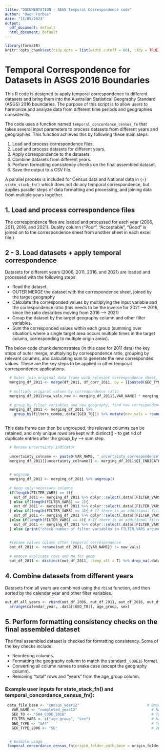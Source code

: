 ```yaml
---
title: "DOCUMENTATION - ASGS Temporal Correspondence code"
author: "Owen Forbes"
date: "11/05/2023"
output:
  pdf_document: default
  html_document: default
---
```


```r

library(formatR)
knitr::opts_chunk$set(tidy.opts = list(width.cutoff = 60), tidy = TRUE)
```

# Temporal Correspondence for Datasets in ASGS 2016 Boundaries

This R code is designed to apply temporal correspondence to different datasets and bring them into the Australian Statistical Geography Standard (ASGS) 2016 boundaries. The purpose of this script is to allow users to harmonize and analyze data from different time periods and geographies consistently.

The code uses a function named `temporal_concordance_census_fn` that takes several input parameters to process datasets from different years and geographies. This function achieves this by following these main steps:

1. Load and process correspondence files.
2. Load and process datasets for different years.
3. Apply correspondence to the datasets.
4. Combine datasets from different years.
5. Perform formatting consistency checks on the final assembled dataset.
6. Save the output to a CSV file.


A parallel process is included for Census data and National data in `{r} state_stack_fn()` which does not do any temporal correspondence, but applies parallel steps of data formatting and processing, and joining data from multiple years together.



## 1. Load and process correspondence files

The correspondence files are loaded and processed for each year (2006, 2011, 2016, and 2021). Quality column ("Poor", "Acceptable", "Good" is joined on to the correspondence sheet from another sheet in each excel file.)


## 2 - 3. Load datasets + apply temporal correspondence

Datasets for different years (2006, 2011, 2016, and 2021) are loaded and processed with the following steps:

- Read the dataset.
- OUTER MERGE the dataset with the correspondence sheet, joined by the target geography 
- Calculate the corresponded values by multiplying the input variable and the correspondence ratio (this needs to be the inverse for 2021 --> 2016, since the ratio describes moving from 2016 --> 2021)
- Group the dataset by the target geography column and other filter variables.
- Sum the corresponded values within each group (summing over situations where a single target area occurs multiple times in the target column, corresponding to multiple origin areas).


The below code chunk demonstrates (in this case for 2011 data) the key steps of outer merge, multiplying by correspondence ratio, grouping by relevant columns, and calculating sum to generate the new corresponded values. These are the key steps to be applied in other temporal correspondence applications.



```r


  # Outer join original data frame with relevant correspondence sheet, joined on the relevant geography e.g. SA2_CODE_2011
  merging_df_2011 <- merge(df_2011, df_corr_2011, by = {{paste0(GEO_TYPE,"_CODE_2011")}},all=T)
  
  # multiply original values by correspondence ratio
  merging_df_2011$new_vals_raw <- merging_df_2011[,VAR_NAME] * merging_df_2011$RATIO
  
  # group by filter variables and new_geography, find new correspondence calculated vals as sum over multiple entries for target geom (grouped by filter vars and target geom)
  merging_df_2011 <- merging_df_2011 %>% 
    group_by(filters_combo,.data[[GEO_TO]]) %>% mutate(new_vals = round(sum(new_vals_raw)))
  

```


This data frame can then be ungrouped, the relevant columns can be retained, and only unique rows are kept with distinct() - to get rid of duplicate entries after the group_by --> sum step.

```r

  
  # Rename uncertainty indicator
  
  uncertainty_colname <- paste0(VAR_NAME, "_uncertainty_correspondence")
  merging_df_2011[[uncertainty_colname]] <- merging_df_2011$QI_INDICATOR
  
  
  # ungroup
  merging_df_2011 <- merging_df_2011 %>% ungroup()
  
  # Keep only necessary columns
  if(length(FILTER_VARS) == 1){
    out_df_2011 <- merging_df_2011 %>% dplyr::select(.data[[FILTER_VARS[1]]], .data[[GEO_TO]], new_vals, .data[[uncertainty_colname]], calendar_year)
  } else if(length(FILTER_VARS) == 2){
    out_df_2011 <- merging_df_2011 %>% dplyr::select(.data[[FILTER_VARS[1]]], .data[[FILTER_VARS[2]]], .data[[GEO_TO]], new_vals, .data[[uncertainty_colname]], calendar_year)
  } else if(length(FILTER_VARS) == 3){ # If there is an additional filter column in the data, use the following line instead
    out_df_2011 <- merging_df_2011 %>% dplyr::select(.data[[FILTER_VARS[1]]], .data[[FILTER_VARS[2]]], .data[[FILTER_VARS[3]]], .data[[GEO_TO]], new_vals, .data[[uncertainty_colname]], calendar_year)
  }else if(length(FILTER_VARS) == 4){ # If there is an additional filter column in the data, use the following line instead
    out_df_2011 <- merging_df_2011 %>% dplyr::select(.data[[FILTER_VARS[1]]], .data[[FILTER_VARS[2]]], .data[[FILTER_VARS[3]]],.data[[FILTER_VARS[4]]], .data[[GEO_TO]], new_vals, .data[[uncertainty_colname]], calendar_year)
  } else {print("check number of filter variables in FILTER_VARS argument")}
  
  
  #rename values column after temporal correspondence
  out_df_2011 <- rename(out_df_2011, {{VAR_NAME}} := new_vals)
  
  # Remove duplicate rows and NA for geom
  out_df_2011 <- distinct(out_df_2011, .keep_all = T) %>% drop_na(.data[[GEO_TO]])
```



## 4. Combine datasets from different years

Datasets from all years are combined using the `rbind` function, and then sorted by the calendar year and other filter variables.

```r
out_df_all_years <- rbind(out_df_2006, out_df_2011, out_df_2016, out_df_2021) %>%
  arrange(calendar_year, .data[[GEO_TO]], age_group, sex)
```

## 5. Perform formatting consistency checks on the final assembled dataset

The final assembled dataset is checked for formatting consistency. Some of the key checks include:

- Reordering columns.
- Formatting the geography column to match the standard `_CODE16` format.
- Converting all column names to snake case (except the geography column).
- Removing "total" rows and "years" from the age_group column.





### Example user inputs for state_stack_fn() and temporal_concordance_census_fn():

```r


 data_file_base <- "census_year12"                               # Base file name for datasets e.g. census_year12
   VAR_NAME <- "completed_year12"                                  # Name of the input variable column.
   GEO_TO <- "SA4_CODE_2016"                                       # Target geography column
   FILTER_VARS <- c("age_group", "sex")                            # Name of original data set filter variable(s).
   GEO_TYPE <- "SA4"                                               # Type of target geometry (used for looping over list of correspondence files)
   GEO_TYPE_2006 <- "SD"                                           # 2006 Type of geometry (SLA, SSD, SD, LGA)

   
  # Example usage
 temporal_concordance_census_fn(origin_folder_path_base = origin_folder_path_base,destination_folder_path_base = destination_folder_path_base,data_file_base = data_file_base,VAR_NAME = VAR_NAME, GEO_TO = GEO_TO, FILTER_VARS = FILTER_VARS, GEO_TYPE = GEO_TYPE, GEO_TYPE_2006 = GEO_TYPE_2006)
 
```
